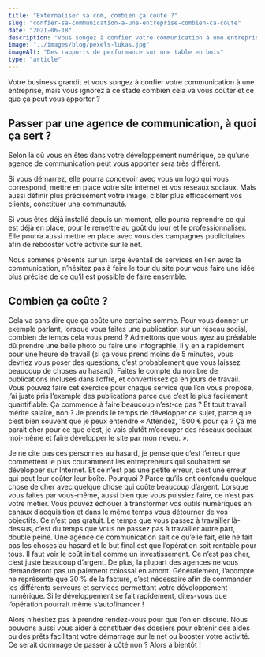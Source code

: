 ```yaml
---
title: "Externaliser sa com, combien ça coûte ?"
slug: "confier-sa-communication-a-une-entreprise-combien-ca-coute"
date: "2021-06-18"
description: "Vous songez à confier votre communication à une entreprise, mais vous ignorez à ce stade combien cela va vous coûter et ce que ça peut vous apporter ?"
image: "../images/blog/pexels-lukas.jpg"
imageAlt: "Des rapports de performance sur une table en bois"
type: "article"
---
```


Votre business grandit et vous songez à confier votre communication à une entreprise, mais vous ignorez à ce stade combien cela va vous coûter et ce que ça peut vous apporter ?

## Passer par une agence de communication, à quoi ça sert ?

Selon là où vous en êtes dans votre développement numérique, ce qu’une agence de communication peut vous apporter sera très différent.

Si vous démarrez, elle pourra concevoir avec vous un logo qui vous correspond, mettre en place votre site internet et vos réseaux sociaux. Mais aussi définir plus précisément votre image, cibler plus efficacement vos clients, constituer une communauté.

Si vous êtes déjà installé depuis un moment, elle pourra reprendre ce qui est déjà en place, pour le remettre au goût du jour et le professionnaliser. Elle pourra aussi mettre en place avec vous des campagnes publicitaires afin de rebooster votre activité sur le net.

Nous sommes présents sur un large éventail de services en lien avec la communication, n’hésitez pas à faire le tour du site pour vous faire une idée plus précise de ce qu’il est possible de faire ensemble.

## Combien ça coûte ?

Cela va sans dire que ça coûte une certaine somme. Pour vous donner un exemple parlant, lorsque vous faites une publication sur un réseau social, combien de temps cela vous prend ? Admettons que vous ayez au préalable dû prendre une belle photo ou faire une infographie, il y en a rapidement pour une heure de travail (si ça vous prend moins de 5 minutes, vous devriez vous poser des questions, c’est probablement que vous laissez beaucoup de choses au hasard). Faites le compte du nombre de publications incluses dans l’offre, et convertissez ça en jours de travail. Vous pouvez faire cet exercice pour chaque service que l’on vous propose, j’ai juste pris l’exemple des publications parce que c’est le plus facilement quantifiable. Ça commence à faire beaucoup n’est-ce pas ? Et tout travail mérite salaire, non ? Je prends le temps de développer ce sujet, parce que c’est bien souvent que je peux entendre « Attendez, 1500 € pour ça ? Ça me parait cher pour ce que c’est, je vais plutôt m’occuper des réseaux sociaux moi-même et faire développer le site par mon neveu. ».

Je ne cite pas ces personnes au hasard, je pense que c’est l’erreur que commettent le plus couramment les entrepreneurs qui souhaitent se développer sur Internet. Et ce n’est pas une petite erreur, c’est une erreur qui peut leur coûter leur boîte. Pourquoi ? Parce qu’ils ont confondu quelque chose de cher avec quelque chose qui coûte beaucoup d’argent. Lorsque vous faites par vous-même, aussi bien que vous puissiez faire, ce n’est pas votre métier. Vous pouvez échouer à transformer vos outils numériques en canaux d’acquisition et dans le même temps vous détourner de vos objectifs. Ce n’est pas gratuit. Le temps que vous passez à travailler là-dessus, c’est du temps que vous ne passez pas à travailler autre part, double peine. Une agence de communication sait ce qu’elle fait, elle ne fait pas les choses au hasard et le but final est que l’opération soit rentable pour tous. Il faut voir le coût initial comme un investissement. Ce n’est pas cher, c’est juste beaucoup d’argent. De plus, la plupart des agences ne vous demanderont pas un paiement colossal en amont. Généralement, l’acompte ne représente que 30 % de la facture, c’est nécessaire afin de commander les différents serveurs et services permettant votre développement numérique. Si le développement se fait rapidement, dites-vous que l’opération pourrait même s’autofinancer !

Alors n’hésitez pas à prendre rendez-vous pour que l’on en discute. Nous pouvons aussi vous aider à constituer des dossiers pour obtenir des aides ou des prêts facilitant votre démarrage sur le net ou booster votre activité. Ce serait dommage de passer à côté non ? Alors à bientôt !
